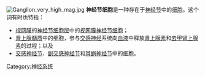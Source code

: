{{expand|time=2015-10-31T08:01:27+00:00}}
{{unreferenced|time=2015-10-31T08:01:27+00:00}}
[[File:Ganglion_very_high_mag.jpg|thumb]]
'''神经节细胞'''是一种存在于[[神经节|神经节]]中的[[细胞|细胞]]。这个词有时也特指：
* [[视网膜|视网膜]]的[[神经节细胞层|神经节细胞层]]中的[[视网膜神经节细胞|视网膜神经节细胞]]；
* [[肾上腺髓质|肾上腺髓质]]中的细胞，参与[[交感神经|交感神经]]系统向[[血液|血液]]中释放[[肾上腺素|肾上腺素]]和[[去甲肾上腺素|去甲肾上腺素]]的过程；以及
* [[交感神经节|交感神经节]]、[[副交感神经节|副交感神经节]]和[[耳蜗神经节|耳蜗神经节]]中的细胞。
[[Category:神经系统|Category:神经系统]]